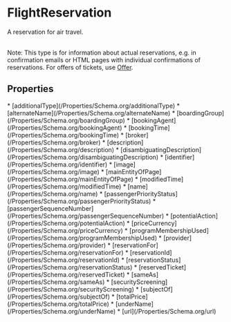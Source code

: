   
# FlightReservation

A reservation for air travel.<br/><br/>

Note: This type is for information about actual reservations, e.g. in confirmation emails or HTML pages with individual confirmations of reservations. For offers of tickets, use <a class="localLink" href="/Offer">Offer</a>.

## Properties

<Grid>
* [additionalType](/Properties/Schema.org/additionalType)
* [alternateName](/Properties/Schema.org/alternateName)
* [boardingGroup](/Properties/Schema.org/boardingGroup)
* [bookingAgent](/Properties/Schema.org/bookingAgent)
* [bookingTime](/Properties/Schema.org/bookingTime)
* [broker](/Properties/Schema.org/broker)
* [description](/Properties/Schema.org/description)
* [disambiguatingDescription](/Properties/Schema.org/disambiguatingDescription)
* [identifier](/Properties/Schema.org/identifier)
* [image](/Properties/Schema.org/image)
* [mainEntityOfPage](/Properties/Schema.org/mainEntityOfPage)
* [modifiedTime](/Properties/Schema.org/modifiedTime)
* [name](/Properties/Schema.org/name)
* [passengerPriorityStatus](/Properties/Schema.org/passengerPriorityStatus)
* [passengerSequenceNumber](/Properties/Schema.org/passengerSequenceNumber)
* [potentialAction](/Properties/Schema.org/potentialAction)
* [priceCurrency](/Properties/Schema.org/priceCurrency)
* [programMembershipUsed](/Properties/Schema.org/programMembershipUsed)
* [provider](/Properties/Schema.org/provider)
* [reservationFor](/Properties/Schema.org/reservationFor)
* [reservationId](/Properties/Schema.org/reservationId)
* [reservationStatus](/Properties/Schema.org/reservationStatus)
* [reservedTicket](/Properties/Schema.org/reservedTicket)
* [sameAs](/Properties/Schema.org/sameAs)
* [securityScreening](/Properties/Schema.org/securityScreening)
* [subjectOf](/Properties/Schema.org/subjectOf)
* [totalPrice](/Properties/Schema.org/totalPrice)
* [underName](/Properties/Schema.org/underName)
* [url](/Properties/Schema.org/url)
</Grid>

